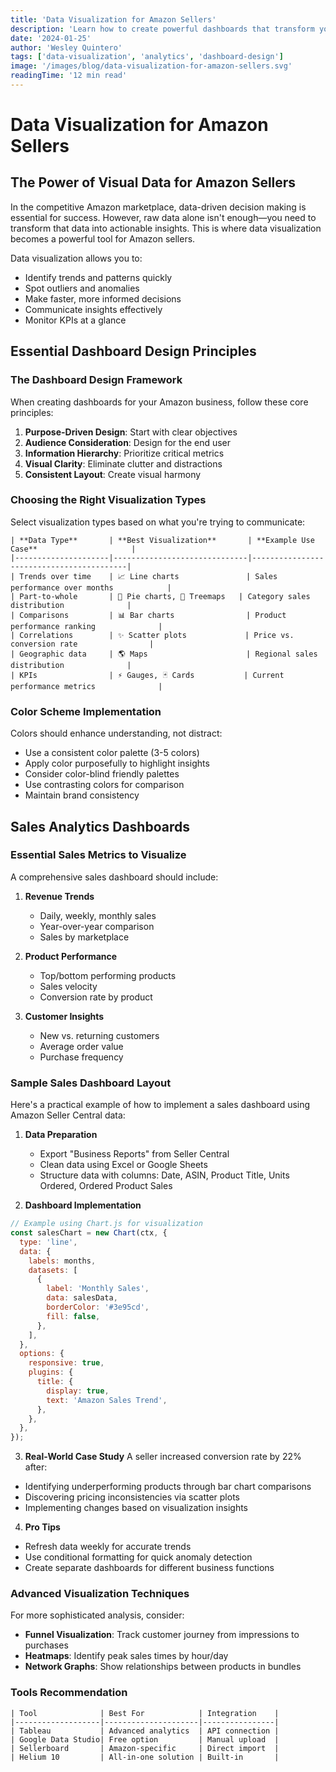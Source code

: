 ```yaml
---
title: 'Data Visualization for Amazon Sellers'
description: 'Learn how to create powerful dashboards that transform your Amazon seller data into clear, actionable insights'
date: '2024-01-25'
author: 'Wesley Quintero'
tags: ['data-visualization', 'analytics', 'dashboard-design']
image: '/images/blog/data-visualization-for-amazon-sellers.svg'
readingTime: '12 min read'
---
```


# Data Visualization for Amazon Sellers

## The Power of Visual Data for Amazon Sellers

In the competitive Amazon marketplace, data-driven decision making is essential for success. However, raw data alone isn't enough—you need to transform that data into actionable insights. This is where data visualization becomes a powerful tool for Amazon sellers.

Data visualization allows you to:

- Identify trends and patterns quickly
- Spot outliers and anomalies
- Make faster, more informed decisions
- Communicate insights effectively
- Monitor KPIs at a glance

## Essential Dashboard Design Principles

### The Dashboard Design Framework

When creating dashboards for your Amazon business, follow these core principles:

1. **Purpose-Driven Design**: Start with clear objectives
2. **Audience Consideration**: Design for the end user
3. **Information Hierarchy**: Prioritize critical metrics
4. **Visual Clarity**: Eliminate clutter and distractions
5. **Consistent Layout**: Create visual harmony

### Choosing the Right Visualization Types

Select visualization types based on what you're trying to communicate:

```
| **Data Type**       | **Best Visualization**       | **Example Use Case**                     |
|---------------------|------------------------------|------------------------------------------|
| Trends over time    | 📈 Line charts               | Sales performance over months            |
| Part-to-whole       | 🥧 Pie charts, 🌳 Treemaps   | Category sales distribution              |
| Comparisons         | 📊 Bar charts                | Product performance ranking              |
| Correlations        | ✨ Scatter plots             | Price vs. conversion rate                |
| Geographic data     | 🌎 Maps                      | Regional sales distribution              |
| KPIs                | ⚡ Gauges, 🃏 Cards           | Current performance metrics              |
```

### Color Scheme Implementation

Colors should enhance understanding, not distract:

- Use a consistent color palette (3-5 colors)
- Apply color purposefully to highlight insights
- Consider color-blind friendly palettes
- Use contrasting colors for comparison
- Maintain brand consistency

## Sales Analytics Dashboards

### Essential Sales Metrics to Visualize

A comprehensive sales dashboard should include:

1. **Revenue Trends**

   - Daily, weekly, monthly sales
   - Year-over-year comparison
   - Sales by marketplace

2. **Product Performance**

   - Top/bottom performing products
   - Sales velocity
   - Conversion rate by product

3. **Customer Insights**
   - New vs. returning customers
   - Average order value
   - Purchase frequency

### Sample Sales Dashboard Layout

Here's a practical example of how to implement a sales dashboard using Amazon Seller Central data:

1. **Data Preparation**

   - Export "Business Reports" from Seller Central
   - Clean data using Excel or Google Sheets
   - Structure data with columns: Date, ASIN, Product Title, Units Ordered, Ordered Product Sales

2. **Dashboard Implementation**

```javascript
// Example using Chart.js for visualization
const salesChart = new Chart(ctx, {
  type: 'line',
  data: {
    labels: months,
    datasets: [
      {
        label: 'Monthly Sales',
        data: salesData,
        borderColor: '#3e95cd',
        fill: false,
      },
    ],
  },
  options: {
    responsive: true,
    plugins: {
      title: {
        display: true,
        text: 'Amazon Sales Trend',
      },
    },
  },
});
```

3. **Real-World Case Study**
   A seller increased conversion rate by 22% after:

- Identifying underperforming products through bar chart comparisons
- Discovering pricing inconsistencies via scatter plots
- Implementing changes based on visualization insights

4. **Pro Tips**

- Refresh data weekly for accurate trends
- Use conditional formatting for quick anomaly detection
- Create separate dashboards for different business functions

### Advanced Visualization Techniques

For more sophisticated analysis, consider:

- **Funnel Visualization**: Track customer journey from impressions to purchases
- **Heatmaps**: Identify peak sales times by hour/day
- **Network Graphs**: Show relationships between products in bundles

### Tools Recommendation

```
| Tool              | Best For            | Integration    |
|-------------------|---------------------|----------------|
| Tableau           | Advanced analytics  | API connection |
| Google Data Studio| Free option         | Manual upload  |
| Sellerboard       | Amazon-specific     | Direct import  |
| Helium 10         | All-in-one solution | Built-in       |
```
